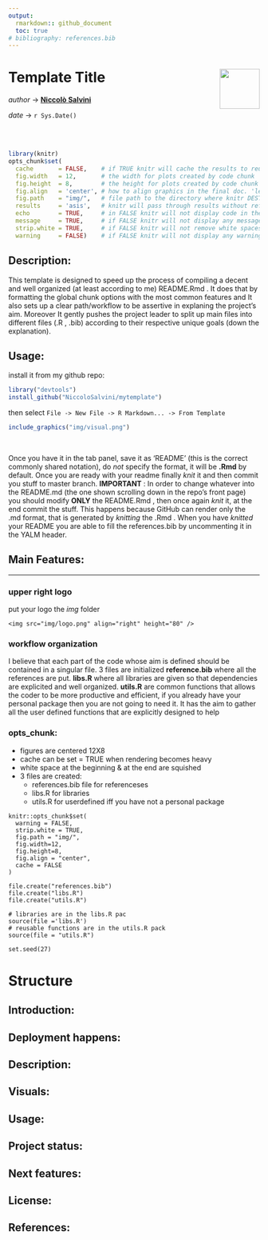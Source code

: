 ```yaml
---
output: 
  rmarkdown:: github_document
  toc: true
# bibliography: references.bib
---
```


# Template Title <img src="img/logo.png" align="right" height="80" />
_author_ -> **[Niccolò Salvini](https://niccolosalvini.netlify.app/)** \n

_date_ -> `r Sys.Date()`

<br> <br>

```r
library(knitr)
opts_chunk$set(
  cache       = FALSE,    # if TRUE knitr will cache the results to reuse in future knits
  fig.width   = 12,       # the width for plots created by code chunk
  fig.height  = 8,        # the height for plots created by code chunk
  fig.align   = 'center', # how to align graphics in the final doc. 'left', 'right', 'center'
  fig.path    = "img/",   # file path to the directory where knitr DESTINATION shall store the graphics files
  results     = 'asis',   # knitr will pass through results without reformatting them
  echo        = TRUE,     # in FALSE knitr will not display code in the code chunk above it's results
  message     = TRUE,     # if FALSE knitr will not display any messages generated by code
  strip.white = TRUE,     # if FALSE knitr will not remove white spaces at the beg or end of code chunk
  warning     = FALSE)    # if FALSE knitr will not display any warning messages in the final document
```


## Description:
This template is designed to speed up the process of compiling a decent and well organized (at least according to me) README.Rmd  .
It does that by formatting the global chunk options with the most common features and It also sets up a clear path/workflow to be assertive in explaning the project's aim. Moreover It gently pushes the project leader to split up main files into different files (.R , .bib) according to their respective unique goals (down the explanation). 


## Usage:
install it from my github repo:

```r
library("devtools")
install_github("NiccoloSalvini/mytemplate")
```

then select `File -> New File -> R Markdown... -> From Template`

```r
include_graphics("img/visual.png") 
```
<br> 

Once you have it in the tab panel, save it as 'README' (this is the correct commonly shared notation), do *not* specify the format, it will be **.Rmd** by default. Once you are ready with your readme finally *knit* it and then commit you stuff to master branch.
**IMPORTANT** : In order to change whatever into the README.md (the one shown scrolling down in the repo's front page) you should modify **ONLY** the README.Rmd , then once again *knit* it, at the end commit the stuff. This happens because GitHub can render only the .md format, that is generated by _knitting_ the .Rmd  . When you have _knitted_ your README you are able to fill the references.bib by uncommenting it in the YALM header.

## Main Features:

---

### upper right logo

put your logo the _img_ folder
```
<img src="img/logo.png" align="right" height="80" />

```
### workflow organization

I believe that each part of the code whose aim is defined should be contained in a singular file. 
3 files are initialized **reference.bib** where all the references are put. **libs.R** where all libraries are given so that dependencies are explicited and well organized. **utils.R** are common functions that allows the coder to be more productive and efficient, if you already have your personal package then you are not going to need it. It has the aim to gather all the user defined functions that are explicitly designed to help

###  opts_chunk: 

- figures are centered 12X8
- cache can be set = TRUE when rendering becomes heavy 
- white space at the beginning & at the end are squished
- 3 files are created:
  - references.bib file for referenceses
  - libs.R for libraries
  - utils.R for userdefined iff you have not a personal package
  

```
knitr::opts_chunk$set(
  warning = FALSE,  
  strip.white = TRUE,     
  fig.path = "img/",
  fig.width=12,
  fig.height=8,
  fig.align = "center", 
  cache = FALSE           
)

file.create("references.bib")
file.create("libs.R")
file.create("utils.R")

# libraries are in the libs.R pac
source(file ='libs.R')
# reusable functions are in the utils.R pack
source(file = "utils.R")

set.seed(27) 
```

# Structure

## Introduction:

## Deployment happens:

## Description:

## Visuals:

## Usage:

## Project status:

## Next features:

## License:

## References:
